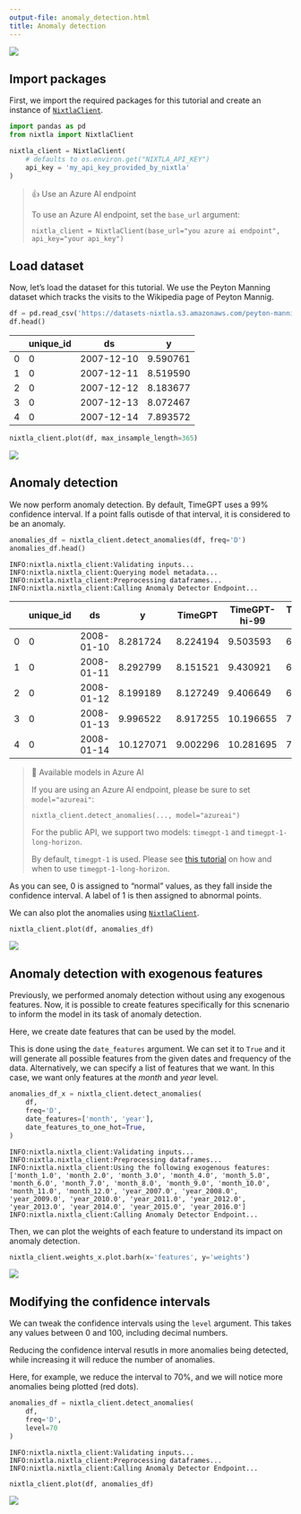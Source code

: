 ```yaml
---
output-file: anomaly_detection.html
title: Anomaly detection
---
```



[![](https://colab.research.google.com/assets/colab-badge.svg)](https://colab.research.google.com/github/Nixtla/nixtla/blob/main/nbs/docs/tutorials/20_anomaly_detection.ipynb)

## Import packages

First, we import the required packages for this tutorial and create an
instance of
[`NixtlaClient`](https://Nixtla.github.io/nixtla/src/nixtla_client.html#nixtlaclient).

```python
import pandas as pd
from nixtla import NixtlaClient
```


```python
nixtla_client = NixtlaClient(
    # defaults to os.environ.get("NIXTLA_API_KEY")
    api_key = 'my_api_key_provided_by_nixtla'
)
```

> 👍 Use an Azure AI endpoint
>
> To use an Azure AI endpoint, set the `base_url` argument:
>
> `nixtla_client = NixtlaClient(base_url="you azure ai endpoint", api_key="your api_key")`

## Load dataset

Now, let’s load the dataset for this tutorial. We use the Peyton Manning
dataset which tracks the visits to the Wikipedia page of Peyton Mannig.

```python
df = pd.read_csv('https://datasets-nixtla.s3.amazonaws.com/peyton-manning.csv')
df.head()
```

|     | unique_id | ds         | y        |
|-----|-----------|------------|----------|
| 0   | 0         | 2007-12-10 | 9.590761 |
| 1   | 0         | 2007-12-11 | 8.519590 |
| 2   | 0         | 2007-12-12 | 8.183677 |
| 3   | 0         | 2007-12-13 | 8.072467 |
| 4   | 0         | 2007-12-14 | 7.893572 |

```python
nixtla_client.plot(df, max_insample_length=365)
```

![](/nixtla/docs/tutorials/20_anomaly_detection_files/figure-markdown_strict/cell-6-output-1.png)

## Anomaly detection

We now perform anomaly detection. By default, TimeGPT uses a 99%
confidence interval. If a point falls outisde of that interval, it is
considered to be an anomaly.

```python
anomalies_df = nixtla_client.detect_anomalies(df, freq='D')
anomalies_df.head()
```

``` text
INFO:nixtla.nixtla_client:Validating inputs...
INFO:nixtla.nixtla_client:Querying model metadata...
INFO:nixtla.nixtla_client:Preprocessing dataframes...
INFO:nixtla.nixtla_client:Calling Anomaly Detector Endpoint...
```

|     | unique_id | ds         | y         | TimeGPT  | TimeGPT-hi-99 | TimeGPT-lo-99 | anomaly |
|-----|-----------|------------|-----------|----------|---------------|---------------|---------|
| 0   | 0         | 2008-01-10 | 8.281724  | 8.224194 | 9.503593      | 6.944794      | False   |
| 1   | 0         | 2008-01-11 | 8.292799  | 8.151521 | 9.430921      | 6.872121      | False   |
| 2   | 0         | 2008-01-12 | 8.199189  | 8.127249 | 9.406649      | 6.847849      | False   |
| 3   | 0         | 2008-01-13 | 9.996522  | 8.917255 | 10.196655     | 7.637855      | False   |
| 4   | 0         | 2008-01-14 | 10.127071 | 9.002296 | 10.281695     | 7.722896      | False   |

> 📘 Available models in Azure AI
>
> If you are using an Azure AI endpoint, please be sure to set
> `model="azureai"`:
>
> `nixtla_client.detect_anomalies(..., model="azureai")`
>
> For the public API, we support two models: `timegpt-1` and
> `timegpt-1-long-horizon`.
>
> By default, `timegpt-1` is used. Please see [this
> tutorial](https://docs.nixtla.io/docs/tutorials-long_horizon_forecasting)
> on how and when to use `timegpt-1-long-horizon`.

As you can see, 0 is assigned to “normal” values, as they fall inside
the confidence interval. A label of 1 is then assigned to abnormal
points.

We can also plot the anomalies using
[`NixtlaClient`](https://Nixtla.github.io/nixtla/src/nixtla_client.html#nixtlaclient).

```python
nixtla_client.plot(df, anomalies_df)
```

![](/nixtla/docs/tutorials/20_anomaly_detection_files/figure-markdown_strict/cell-8-output-1.png)

## Anomaly detection with exogenous features

Previously, we performed anomaly detection without using any exogenous
features. Now, it is possible to create features specifically for this
scnenario to inform the model in its task of anomaly detection.

Here, we create date features that can be used by the model.

This is done using the `date_features` argument. We can set it to `True`
and it will generate all possible features from the given dates and
frequency of the data. Alternatively, we can specify a list of features
that we want. In this case, we want only features at the *month* and
*year* level.

```python
anomalies_df_x = nixtla_client.detect_anomalies(
    df,
    freq='D', 
    date_features=['month', 'year'],
    date_features_to_one_hot=True,
)
```

``` text
INFO:nixtla.nixtla_client:Validating inputs...
INFO:nixtla.nixtla_client:Preprocessing dataframes...
INFO:nixtla.nixtla_client:Using the following exogenous features: ['month_1.0', 'month_2.0', 'month_3.0', 'month_4.0', 'month_5.0', 'month_6.0', 'month_7.0', 'month_8.0', 'month_9.0', 'month_10.0', 'month_11.0', 'month_12.0', 'year_2007.0', 'year_2008.0', 'year_2009.0', 'year_2010.0', 'year_2011.0', 'year_2012.0', 'year_2013.0', 'year_2014.0', 'year_2015.0', 'year_2016.0']
INFO:nixtla.nixtla_client:Calling Anomaly Detector Endpoint...
```

Then, we can plot the weights of each feature to understand its impact
on anomaly detection.

```python
nixtla_client.weights_x.plot.barh(x='features', y='weights')
```

![](/nixtla/docs/tutorials/20_anomaly_detection_files/figure-markdown_strict/cell-10-output-1.png)

## Modifying the confidence intervals

We can tweak the confidence intervals using the `level` argument. This
takes any values between 0 and 100, including decimal numbers.

Reducing the confidence interval resutls in more anomalies being
detected, while increasing it will reduce the number of anomalies.

Here, for example, we reduce the interval to 70%, and we will notice
more anomalies being plotted (red dots).

```python
anomalies_df = nixtla_client.detect_anomalies(
    df, 
    freq='D',
    level=70
)
```

``` text
INFO:nixtla.nixtla_client:Validating inputs...
INFO:nixtla.nixtla_client:Preprocessing dataframes...
INFO:nixtla.nixtla_client:Calling Anomaly Detector Endpoint...
```

```python
nixtla_client.plot(df, anomalies_df)
```

![](/nixtla/docs/tutorials/20_anomaly_detection_files/figure-markdown_strict/cell-12-output-1.png)

